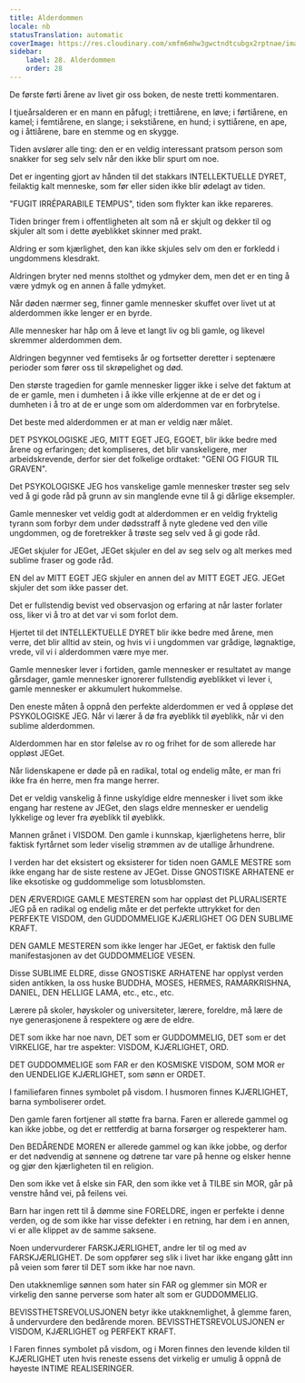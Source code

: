 ```yaml
---
title: Alderdommen
locale: nb
statusTranslation: automatic
coverImage: https://res.cloudinary.com/xmfm6mhw3gwctndtcubgx2rptnae/image/upload/v1740337243/small_cover_educacion_fundamental_a051170f1c.webp
sidebar:
    label: 28. Alderdommen
    order: 28
---
```

De første førti årene av livet gir oss boken, de neste tretti kommentaren.

I tjueårsalderen er en mann en påfugl; i trettiårene, en løve; i førtiårene, en kamel; i femtiårene, en slange; i sekstiårene, en hund; i syttiårene, en ape, og i åttiårene, bare en stemme og en skygge.

Tiden avslører alle ting: den er en veldig interessant pratsom person som snakker for seg selv selv når den ikke blir spurt om noe.

Det er ingenting gjort av hånden til det stakkars INTELLEKTUELLE DYRET, feilaktig kalt menneske, som før eller siden ikke blir ødelagt av tiden.

"FUGIT IRRÉPARABILE TEMPUS", tiden som flykter kan ikke repareres.

Tiden bringer frem i offentligheten alt som nå er skjult og dekker til og skjuler alt som i dette øyeblikket skinner med prakt.

Aldring er som kjærlighet, den kan ikke skjules selv om den er forkledd i ungdommens klesdrakt.

Aldringen bryter ned menns stolthet og ydmyker dem, men det er en ting å være ydmyk og en annen å falle ydmyket.

Når døden nærmer seg, finner gamle mennesker skuffet over livet ut at alderdommen ikke lenger er en byrde.

Alle mennesker har håp om å leve et langt liv og bli gamle, og likevel skremmer alderdommen dem.

Aldringen begynner ved femtiseks år og fortsetter deretter i septenære perioder som fører oss til skrøpelighet og død.

Den største tragedien for gamle mennesker ligger ikke i selve det faktum at de er gamle, men i dumheten i å ikke ville erkjenne at de er det og i dumheten i å tro at de er unge som om alderdommen var en forbrytelse.

Det beste med alderdommen er at man er veldig nær målet.

DET PSYKOLOGISKE JEG, MITT EGET JEG, EGOET, blir ikke bedre med årene og erfaringen; det kompliseres, det blir vanskeligere, mer arbeidskrevende, derfor sier det folkelige ordtaket: "GENI OG FIGUR TIL GRAVEN".

Det PSYKOLOGISKE JEG hos vanskelige gamle mennesker trøster seg selv ved å gi gode råd på grunn av sin manglende evne til å gi dårlige eksempler.

Gamle mennesker vet veldig godt at alderdommen er en veldig fryktelig tyrann som forbyr dem under dødsstraff å nyte gledene ved den ville ungdommen, og de foretrekker å trøste seg selv ved å gi gode råd.

JEGet skjuler for JEGet, JEGet skjuler en del av seg selv og alt merkes med sublime fraser og gode råd.

EN del av MITT EGET JEG skjuler en annen del av MITT EGET JEG. JEGet skjuler det som ikke passer det.

Det er fullstendig bevist ved observasjon og erfaring at når laster forlater oss, liker vi å tro at det var vi som forlot dem.

Hjertet til det INTELLEKTUELLE DYRET blir ikke bedre med årene, men verre, det blir alltid av stein, og hvis vi i ungdommen var grådige, løgnaktige, vrede, vil vi i alderdommen være mye mer.

Gamle mennesker lever i fortiden, gamle mennesker er resultatet av mange gårsdager, gamle mennesker ignorerer fullstendig øyeblikket vi lever i, gamle mennesker er akkumulert hukommelse.

Den eneste måten å oppnå den perfekte alderdommen er ved å oppløse det PSYKOLOGISKE JEG. Når vi lærer å dø fra øyeblikk til øyeblikk, når vi den sublime alderdommen.

Alderdommen har en stor følelse av ro og frihet for de som allerede har oppløst JEGet.

Når lidenskapene er døde på en radikal, total og endelig måte, er man fri ikke fra én herre, men fra mange herrer.

Det er veldig vanskelig å finne uskyldige eldre mennesker i livet som ikke engang har restene av JEGet, den slags eldre mennesker er uendelig lykkelige og lever fra øyeblikk til øyeblikk.

Mannen grånet i VISDOM. Den gamle i kunnskap, kjærlighetens herre, blir faktisk fyrtårnet som leder viselig strømmen av de utallige århundrene.

I verden har det eksistert og eksisterer for tiden noen GAMLE MESTRE som ikke engang har de siste restene av JEGet. Disse GNOSTISKE ARHATENE er like eksotiske og guddommelige som lotusblomsten.

DEN ÆRVERDIGE GAMLE MESTEREN som har oppløst det PLURALISERTE JEG på en radikal og endelig måte er det perfekte uttrykket for den PERFEKTE VISDOM, den GUDDOMMELIGE KJÆRLIGHET OG DEN SUBLIME KRAFT.

DEN GAMLE MESTEREN som ikke lenger har JEGet, er faktisk den fulle manifestasjonen av det GUDDOMMELIGE VESEN.

Disse SUBLIME ELDRE, disse GNOSTISKE ARHATENE har opplyst verden siden antikken, la oss huske BUDDHA, MOSES, HERMES, RAMARKRISHNA, DANIEL, DEN HELLIGE LAMA, etc., etc., etc.

Lærere på skoler, høyskoler og universiteter, lærere, foreldre, må lære de nye generasjonene å respektere og ære de eldre.

DET som ikke har noe navn, DET som er GUDDOMMELIG, DET som er det VIRKELIGE, har tre aspekter: VISDOM, KJÆRLIGHET, ORD.

DET GUDDOMMELIGE som FAR er den KOSMISKE VISDOM, SOM MOR er den UENDELIGE KJÆRLIGHET, som sønn er ORDET.

I familiefaren finnes symbolet på visdom. I husmoren finnes KJÆRLIGHET, barna symboliserer ordet.

Den gamle faren fortjener all støtte fra barna. Faren er allerede gammel og kan ikke jobbe, og det er rettferdig at barna forsørger og respekterer ham.

Den BEDÅRENDE MOREN er allerede gammel og kan ikke jobbe, og derfor er det nødvendig at sønnene og døtrene tar vare på henne og elsker henne og gjør den kjærligheten til en religion.

Den som ikke vet å elske sin FAR, den som ikke vet å TILBE sin MOR, går på venstre hånd vei, på feilens vei.

Barn har ingen rett til å dømme sine FORELDRE, ingen er perfekte i denne verden, og de som ikke har visse defekter i en retning, har dem i en annen, vi er alle klippet av de samme saksene.

Noen undervurderer FARSKJÆRLIGHET, andre ler til og med av FARSKJÆRLIGHET. De som oppfører seg slik i livet har ikke engang gått inn på veien som fører til DET som ikke har noe navn.

Den utakknemlige sønnen som hater sin FAR og glemmer sin MOR er virkelig den sanne perverse som hater alt som er GUDDOMMELIG.

BEVISSTHETSREVOLUSJONEN betyr ikke utakknemlighet, å glemme faren, å undervurdere den bedårende moren. BEVISSTHETSREVOLUSJONEN er VISDOM, KJÆRLIGHET og PERFEKT KRAFT.

I Faren finnes symbolet på visdom, og i Moren finnes den levende kilden til KJÆRLIGHET uten hvis reneste essens det virkelig er umulig å oppnå de høyeste INTIME REALISERINGER.

